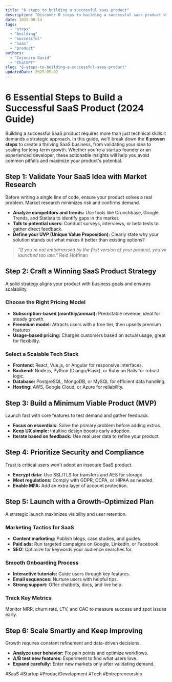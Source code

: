 ```yaml
---
title: "6 steps to building a successful saas product"
description: "Discover 6 steps to building a successful saas product with this in-depth guide, providing actionable insights and practical tips to boost your knowledge and results."
date: 2025-08-14
tags:
  - "steps"
  - "building"
  - "successful"
  - "saas"
  - "product"
authors:
  - "Cojocaru David"
  - "ChatGPT"
slug: "6-steps-to-building-a-successful-saas-product"
updatedDate: 2025-05-02
---
```


# 6 Essential Steps to Build a Successful SaaS Product (2024 Guide)  

Building a successful SaaS product requires more than just technical skills it demands a strategic approach. In this guide, we'll break down the **6 proven steps** to create a thriving SaaS business, from validating your idea to scaling for long-term growth. Whether you're a startup founder or an experienced developer, these actionable insights will help you avoid common pitfalls and maximize your product's potential.  

## Step 1: Validate Your SaaS Idea with Market Research  

Before writing a single line of code, ensure your product solves a real problem. Market research minimizes risk and confirms demand.  

- **Analyze competitors and trends:** Use tools like Crunchbase, Google Trends, and Statista to identify gaps in the market.  
- **Talk to potential users:** Conduct surveys, interviews, or beta tests to gather direct feedback.  
- **Define your UVP (Unique Value Proposition):** Clearly state why your solution stands out what makes it better than existing options?  

> _"If you're not embarrassed by the first version of your product, you've launched too late."_   Reid Hoffman  

## Step 2: Craft a Winning SaaS Product Strategy  

A solid strategy aligns your product with business goals and ensures scalability.  

### Choose the Right Pricing Model  

- **Subscription-based (monthly/annual):** Predictable revenue, ideal for steady growth.  
- **Freemium model:** Attracts users with a free tier, then upsells premium features.  
- **Usage-based pricing:** Charges customers based on actual usage, great for flexibility.  

### Select a Scalable Tech Stack  

- **Frontend:** React, Vue.js, or Angular for responsive interfaces.  
- **Backend:** Node.js, Python (Django/Flask), or Ruby on Rails for robust logic.  
- **Database:** PostgreSQL, MongoDB, or MySQL for efficient data handling.  
- **Hosting:** AWS, Google Cloud, or Azure for reliability.  

## Step 3: Build a Minimum Viable Product (MVP)  

Launch fast with core features to test demand and gather feedback.  

- **Focus on essentials:** Solve the primary problem before adding extras.  
- **Keep UX simple:** Intuitive design boosts early adoption.  
- **Iterate based on feedback:** Use real user data to refine your product.  

## Step 4: Prioritize Security and Compliance  

Trust is critical users won't adopt an insecure SaaS product.  

- **Encrypt data:** Use SSL/TLS for transfers and AES for storage.  
- **Meet regulations:** Comply with GDPR, CCPA, or HIPAA as needed.  
- **Enable MFA:** Add an extra layer of account protection.  

## Step 5: Launch with a Growth-Optimized Plan  

A strategic launch maximizes visibility and user retention.  

### Marketing Tactics for SaaS  

- **Content marketing:** Publish blogs, case studies, and guides.  
- **Paid ads:** Run targeted campaigns on Google, LinkedIn, or Facebook.  
- **SEO:** Optimize for keywords your audience searches for.  

### Smooth Onboarding Process  

- **Interactive tutorials:** Guide users through key features.  
- **Email sequences:** Nurture users with helpful tips.  
- **Strong support:** Offer chatbots, docs, and live help.  

### Track Key Metrics  

Monitor MRR, churn rate, LTV, and CAC to measure success and spot issues early.  

## Step 6: Scale Smartly and Keep Improving  

Growth requires constant refinement and data-driven decisions.  

- **Analyze user behavior:** Fix pain points and optimize workflows.  
- **A/B test new features:** Experiment to find what users love.  
- **Expand carefully:** Enter new markets only after validating demand.  

#SaaS #Startup #ProductDevelopment #Tech #Entrepreneurship